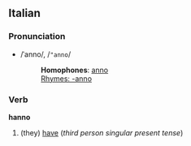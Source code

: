 ==Italian==
===Pronunciation===
*/ˈanno/, /<tt>"anno</tt>/
*:'''Homophones''': [[anno]]
*:[[Rhymes:Italian:-anno|Rhymes: -anno]]

===Verb===
'''hanno'''

#(they) [[have]] (''third person singular present tense'')